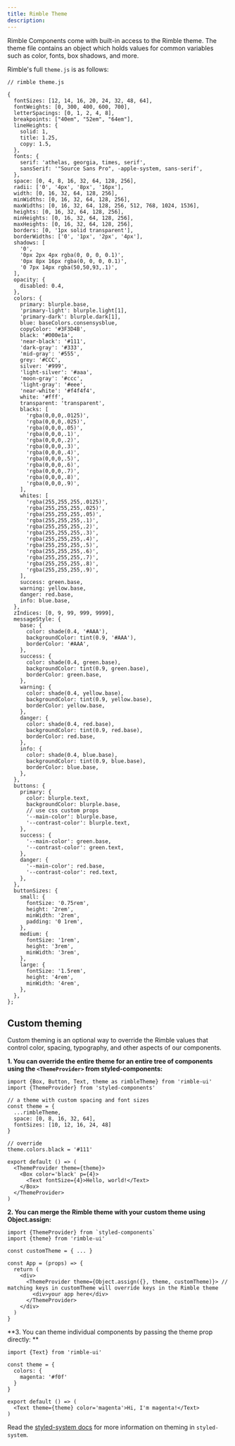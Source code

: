 ```yaml
---
title: Rimble Theme
description:
---
```


Rimble Components come with built-in access to the Rimble theme. The theme file contains an object which holds values for common variables such as color, fonts, box shadows, and more.

Rimble's full `theme.js` is as follows:

```
// rimble theme.js

{
  fontSizes: [12, 14, 16, 20, 24, 32, 48, 64],
  fontWeights: [0, 300, 400, 600, 700],
  letterSpacings: [0, 1, 2, 4, 8],
  breakpoints: ["40em", "52em", "64em"],
  lineHeights: {
    solid: 1,
    title: 1.25,
    copy: 1.5,
  },
  fonts: {
    serif: 'athelas, georgia, times, serif',
    sansSerif: '"Source Sans Pro", -apple-system, sans-serif',
  },
  space: [0, 4, 8, 16, 32, 64, 128, 256],
  radii: ['0', '4px', '8px', '16px'],
  width: [0, 16, 32, 64, 128, 256],
  minWidths: [0, 16, 32, 64, 128, 256],
  maxWidths: [0, 16, 32, 64, 128, 256, 512, 768, 1024, 1536],
  heights: [0, 16, 32, 64, 128, 256],
  minHeights: [0, 16, 32, 64, 128, 256],
  maxHeights: [0, 16, 32, 64, 128, 256],
  borders: [0, '1px solid transparent'],
  borderWidths: ['0', '1px', '2px', '4px'],
  shadows: [
    '0',
    '0px 2px 4px rgba(0, 0, 0, 0.1)',
    '0px 8px 16px rgba(0, 0, 0, 0.1)',
    '0 7px 14px rgba(50,50,93,.1)',
  ],
  opacity: {
    disabled: 0.4,
  },
  colors: {
    primary: blurple.base,
    'primary-light': blurple.light[1],
    'primary-dark': blurple.dark[1],
    blue: baseColors.consensysblue,
    copyColor: '#3F3D4B',
    black: '#000e1a',
    'near-black': '#111',
    'dark-gray': '#333',
    'mid-gray': '#555',
    grey: '#CCC',
    silver: '#999',
    'light-silver': '#aaa',
    'moon-gray': '#ccc',
    'light-gray': '#eee',
    'near-white': '#f4f4f4',
    white: '#fff',
    transparent: 'transparent',
    blacks: [
      'rgba(0,0,0,.0125)',
      'rgba(0,0,0,.025)',
      'rgba(0,0,0,.05)',
      'rgba(0,0,0,.1)',
      'rgba(0,0,0,.2)',
      'rgba(0,0,0,.3)',
      'rgba(0,0,0,.4)',
      'rgba(0,0,0,.5)',
      'rgba(0,0,0,.6)',
      'rgba(0,0,0,.7)',
      'rgba(0,0,0,.8)',
      'rgba(0,0,0,.9)',
    ],
    whites: [
      'rgba(255,255,255,.0125)',
      'rgba(255,255,255,.025)',
      'rgba(255,255,255,.05)',
      'rgba(255,255,255,.1)',
      'rgba(255,255,255,.2)',
      'rgba(255,255,255,.3)',
      'rgba(255,255,255,.4)',
      'rgba(255,255,255,.5)',
      'rgba(255,255,255,.6)',
      'rgba(255,255,255,.7)',
      'rgba(255,255,255,.8)',
      'rgba(255,255,255,.9)',
    ],
    success: green.base,
    warning: yellow.base,
    danger: red.base,
    info: blue.base,
  },
  zIndices: [0, 9, 99, 999, 9999],
  messageStyle: {
    base: {
      color: shade(0.4, '#AAA'),
      backgroundColor: tint(0.9, '#AAA'),
      borderColor: '#AAA',
    },
    success: {
      color: shade(0.4, green.base),
      backgroundColor: tint(0.9, green.base),
      borderColor: green.base,
    },
    warning: {
      color: shade(0.4, yellow.base),
      backgroundColor: tint(0.9, yellow.base),
      borderColor: yellow.base,
    },
    danger: {
      color: shade(0.4, red.base),
      backgroundColor: tint(0.9, red.base),
      borderColor: red.base,
    },
    info: {
      color: shade(0.4, blue.base),
      backgroundColor: tint(0.9, blue.base),
      borderColor: blue.base,
    },
  },
  buttons: {
    primary: {
      color: blurple.text,
      backgroundColor: blurple.base,
      // use css custom props
      '--main-color': blurple.base,
      '--contrast-color': blurple.text,
    },
    success: {
      '--main-color': green.base,
      '--contrast-color': green.text,
    },
    danger: {
      '--main-color': red.base,
      '--contrast-color': red.text,
    },
  },
  buttonSizes: {
    small: {
      fontSize: '0.75rem',
      height: '2rem',
      minWidth: '2rem',
      padding: '0 1rem',
    },
    medium: {
      fontSize: '1rem',
      height: '3rem',
      minWidth: '3rem',
    },
    large: {
      fontSize: '1.5rem',
      height: '4rem',
      minWidth: '4rem',
    },
  },
};

```

## Custom theming

Custom theming is an optional way to override the Rimble values that control color, spacing, typography, and other aspects of our components.

**1. You can override the entire theme for an entire tree of components using the `<ThemeProvider>` from styled-components:**

```
import {Box, Button, Text, theme as rimbleTheme} from 'rimble-ui'
import {ThemeProvider} from 'styled-components'

// a theme with custom spacing and font sizes
const theme = {
  ...rimbleTheme,
  space: [0, 8, 16, 32, 64],
  fontSizes: [10, 12, 16, 24, 48]
}

// override
theme.colors.black = '#111'

export default () => (
  <ThemeProvider theme={theme}>
    <Box color='black' p={4}>
      <Text fontSize={4}>Hello, world!</Text>
    </Box>
  </ThemeProvider>
)
```

**2. You can merge the Rimble theme with your custom theme using Object.assign:**

```
import {ThemeProvider} from `styled-components`
import {theme} from 'rimble-ui'

const customTheme = { ... }

const App = (props) => {
  return (
    <div>
      <ThemeProvider theme={Object.assign({}, theme, customTheme)}> // matching keys in customTheme will override keys in the Rimble theme
        <div>your app here</div>
      </ThemeProvider>
    </div>
  )
}
```

**3. You can theme individual components by passing the theme prop directly: **

```
import {Text} from 'rimble-ui'

const theme = {
  colors: {
    magenta: '#f0f'
  }
}

export default () => (
  <Text theme={theme} color='magenta'>Hi, I'm magenta!</Text>
)
```

Read the [styled-system docs](https://styled-system.com/#theming) for more information on theming in `styled-system`.
